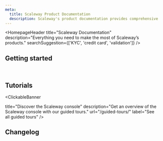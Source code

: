 ```yaml
---
meta:
  title: Scaleway Product Documentation
  description: Scaleway's product documentation provides comprehensive guides, tutorials, API references, and troubleshooting tips for managing cloud services.
---
```


<HomepageHeader
    title="Scaleway Documentation"
    description="Everything you need to make the most of Scaleway’s products."
    searchSuggestion={['KYC', 'credit card', 'validation']}
/>

## Getting started

<Grid>
    <SummaryCard
        title="Take a console tour"
        icon="console"
        description="Learn how to create an account and make the most of the Scaleway console."
        label="Start tour"
        url="/account/quickstart/"
    />
    <SummaryCard
        title="Understand quotas"
        icon="privacy"
        description="Discover Organization quotas and learn how to increase them."
        label="Explore quotas"
        url="/organizations-and-projects/additional-content/organization-quotas/"
    />
    <SummaryCard
        title="Launch your first Instance"
        icon="rocket"
        description="Create your first Instance and start running your applications."
        label="Get started"
        url="/instances/quickstart/"
    />
    <SummaryCard
        title="Secure your server"
        icon="lock"
        description="Add an extra layer of safety to your server and resources with VPC."
        label="Discover VPC"
        url="/vpc/quickstart/"
    />
</Grid>

<br />

<ClickableBanner
    productLogo="cli"
    title="API Documentation"
    description="Discover our API and DevTools and check out integration tools for Scaleway products."
    url="https://www.scaleway.com/en/developers/"
    label="Go to API Documentation"
/>

## Tutorials

<Grid>
    <DefaultCard
        title="Get started with agentic AI - building a flight assistant with function calling on open-weight Llama 3.1"
        url="/tutorials/building-ai-application-function-calling/"
        label="Read more"
    />
    <DefaultCard
        title="Monitor GPU Instances using Cockpit and the NVIDIA Data Center GPU Manager (DCGM) Exporter"
        url="/tutorials/monitor-gpu-instance-cockpit/"
        label="Read more"
    />
    <DefaultCard
        title="Processing images and getting structured outputs with Pixtral vision model"
        url="/tutorials/processing-images-structured-outputs-pixtral/"
        label="Read more"
    />
    <DefaultCard
        title="Creating a documentation website using Object Storage bucket website and Material for MkDocs"
        url="/tutorials/using-bucket-website-with-mkdocs/"
        label="Read more"
    />
</Grid>

<ClickableBanner

  title="Discover the Scaleway console"
  description="Get an overview of the Scaleway console with our guided tours."
  url="/guided-tours/"
  label="See all guided tours"
/>

## Changelog

<ChangelogList
    numberOfChanges={3}
/>
